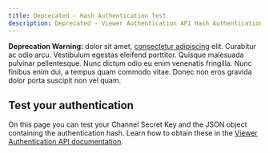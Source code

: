 ```yaml
---
title: Deprecated - Hash Authentication Test
description: Deprecated - Viewer Authentication API Hash Authentication Test
---
```



<InlineNotification kind="warning">

**Deprecation Warning:** dolor sit amet,
[consectetur adipiscing](/components/InlineNotification) elit. Curabitur ac odio
arcu. Vestibulum egestas eleifend porttitor. Quisque malesuada pulvinar
pellentesque. Nunc dictum odio eu enim venenatis fringilla. Nunc finibus enim
dui, a tempus quam commodo vitae. Donec non eros gravida dolor porta suscipit
non vel quam.

</InlineNotification>

## Test your authentication

On this page you can test your Channel Secret Key and the JSON object containing the authentication hash.
Learn how to obtain these in the [Viewer Authentication API documentation](/viewer-authentication-api-getting-started).

<HashAuthenticationTest />

